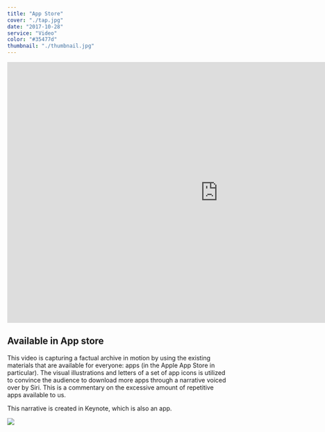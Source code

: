 ```yaml
---
title: "App Store"
cover: "./tap.jpg"
date: "2017-10-28"
service: "Video"
color: "#35477d"
thumbnail: "./thumbnail.jpg"
---
```


<iframe src="https://player.vimeo.com/video/216101350?loop=1&color=ffffff&title=0&byline=0&portrait=0" width="970" height="600" frameborder="0" webkitallowfullscreen mozallowfullscreen allowfullscreen></iframe>

## Available in App store

This video is capturing a factual archive in motion by using the existing materials that are available for everyone: apps (in the Apple App Store in particular). The visual illustrations and letters of a set of app icons is utilized to convince the audience to download more apps through a narrative voiced over by Siri. This is a commentary on the excessive amount of repetitive apps available to us.

This narrative is created in Keynote, which is also an app.

![](./taptap.jpg)
